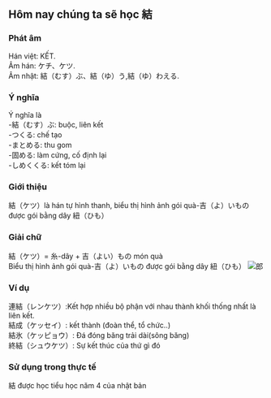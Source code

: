 
##  Hôm nay chúng ta sẽ học 結
### Phát âm
Hán việt: KẾT.   
Âm hán: ケチ、ケツ.   
Âm nhật: 結（むす）ぶ、結（ゆ）う,結（ゆ）わえる.
### Ý nghĩa
Ý nghĩa là   
-結（むす）ぶ: buộc, liên kết   
-つくる: chế tạo   
-まとめる: thu gom   
-固める: làm cứng, cố định lại   
-しめくくる: kết tóm lại
### Giới thiệu
結（ケツ）là hán tự hình thanh, biểu thị hình ảnh gói quà-吉（よ）いもの được gói bằng dây 紐（ひも）
### Giải chữ
結（ケツ）= 糸-dây + 吉（よい）もの món quà   
Biểu thị hình ảnh gói quà-吉（よ）いもの được gói bằng dây 紐（ひも）
<Image src={photo_8} alt="郎" />
### Ví dụ
連結（レンケツ）:Kết hợp nhiều bộ phận với nhau thành khối thống nhất là liên kết.   
結成（ケッセイ）: kết thành (đoàn thể, tổ chức..)   
結氷（ケッピョウ）: Đá đóng băng trải dài(sông băng)   
終結（シュウケツ）: Sự kết thúc của thứ gì đó   
### Sử dụng trong thực tế
結 được học tiểu học năm 4 của nhật bản
